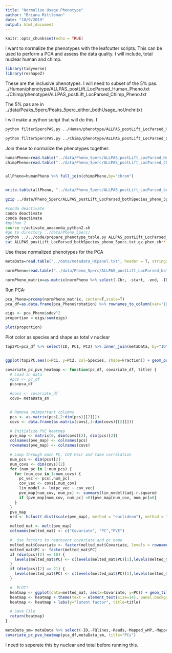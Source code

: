 ```yaml
---
title: "Normalize Usage Phenotype"
author: "Briana Mittleman"
date: "10/9/2019"
output: html_document
---
```


```r
knitr::opts_chunk$set(echo = TRUE)
```

I want to normalize the phenotypes with the leafcutter scripts. This can be used to perform a PCA and assess the data quality. I will include, total nuclear human and chimp.  

```r
library(tidyverse)
library(reshape2)
```

These are the inclusive phenotypes. I will need to subset of the 5% pas.  
../Human/phenotype/ALLPAS_postLift_LocParsed_Human_Pheno.txt
../Chimp/phenotype/ALLPAS_postLift_LocParsed_Chimp_Pheno.txt


The 5% pas are in ../data/Peaks_5perc/Peaks_5perc_either_bothUsage_noUnchr.txt

I will make a python script that will do this. I


```bash
python filter5percPAS.py ../Human/phenotype/ALLPAS_postLift_LocParsed_Human_Pheno.txt  ../data/Pheno_5perc/ALLPAS_postLift_LocParsed_Human_Pheno_5perc.txt

python filter5percPAS.py ../Chimp/phenotype/ALLPAS_postLift_LocParsed_Chimp_Pheno.txt  ../data/Pheno_5perc/ALLPAS_postLift_LocParsed_Chimp_Pheno_5perc.txt
```


Join these to normalize the phenotypes together:  

```r
humanPheno=read.table("../data/Pheno_5perc/ALLPAS_postLift_LocParsed_Human_Pheno_5perc.txt",stringsAsFactors = F, header = T)
chimpPheno=read.table("../data/Pheno_5perc/ALLPAS_postLift_LocParsed_Chimp_Pheno_5perc.txt",stringsAsFactors = F, header = T)


allPheno=humanPheno %>% full_join(chimpPheno,by="chrom")


write.table(allPheno, "../data/Pheno_5perc/ALLPAS_postLift_LocParsed_bothSpecies_pheno_5perc.txt", col.names = T, row.names = F, quote = F)
```










```bash
gzip ../data/Pheno_5perc/ALLPAS_postLift_LocParsed_bothSpecies_pheno_5perc.txt

#conda deactivate 
conda deactivate 
conda deactivate 
#python 2
source ~/activate_anaconda_python2.sh 
#go to directory ../data/Pheno_5perc/
python ../../code/prepare_phenotype_table.py ALLPAS_postLift_LocParsed_bothSpecies_pheno_5perc.txt.gz
cat ALLPAS_postLift_LocParsed_bothSpecies_pheno_5perc.txt.gz.phen_chr* > ALLPAS_postLift_LocParsed_bothSpecies_pheno_5perc.txt.gz.phen_AllChrom

```

Use these normalized phenotypes for the PCA 

```r
metaData=read.table("../data/metadata_HCpanel.txt", header = T, stringsAsFactors = F)
```


```r
normPheno=read.table("../data/Pheno_5perc/ALLPAS_postLift_LocParsed_bothSpecies_pheno_5perc.txt.gz.phen_AllChrom", col.names = c('Chr',	'start',	'end',	'ID',	'18498_N',	'18498_T',	'18499_N',	'18499_T',	'18502_N',	'18502_T',	'18504_N',	'18504_T',	'18510_N',	'18510_T',	'18523_N',	'18523_T',	'18358_N',	'18358_T',	'3622_N',	'3622_T',	'3659_N',	'3659_T',	'4973_N',	'4973_T',	'pt30_N',	'pt30_T',	'pt91_N',	'pt91_T'))

normPheno_matrix=as.matrix(normPheno %>% select(-Chr, -start, -end, -ID))
```
Run PCA:  

```r
pca_Pheno=prcomp(normPheno_matrix, center=T,scale=T)
pca_df=as.data.frame(pca_Pheno$rotation) %>% rownames_to_column(var="ID")

```

```r
eigs <- pca_Pheno$sdev^2
proportion = eigs/sum(eigs)

plot(proportion)
```


Plot color as species and shape as total v nuclear 

```r
top2PC=pca_df %>% select(ID, PC1, PC2) %>% inner_join(metaData, by="ID")


ggplot(top2PC,aes(x=PC1, y=PC2, col=Species, shape=Fraction)) + geom_point(size=3)
```
```r
covariate_pc_pve_heatmap <- function(pc_df, covariate_df, title) {
  # Load in data
  #pcs <- pc_df
  pcs=pca_df
  
  #covs <- covariate_df
  covs= metaData_sm


  # Remove unimportant columns
  pcs <- as.matrix(pcs[,2:dim(pcs)[[2]]])
  covs <- data.frame(as.matrix(covs[,1:dim(covs)[[2]]]))

  # Initialize PVE heatmap
  pve_map <- matrix(0, dim(covs)[2], dim(pcs)[2])
  colnames(pve_map) <- colnames(pcs)
  rownames(pve_map) <- colnames(covs)

  # Loop through each PC, COV Pair and take correlation
  num_pcs <- dim(pcs)[2]
  num_covs <- dim(covs)[2]
  for (num_pc in 1:num_pcs) {
    for (num_cov in 1:num_covs) {
      pc_vec <- pcs[,num_pc]
      cov_vec <- covs[,num_cov]
      lin_model <- lm(pc_vec ~ cov_vec)
      pve_map[num_cov, num_pc] <- summary(lin_model)$adj.r.squared
      if (pve_map[num_cov, num_pc] <0){pve_map[num_cov, num_pc]=0}
    }
  }
  pve_map
  ord <- hclust( dist(scale(pve_map), method = "euclidean"), method = "ward.D" )$order

  melted_mat <- melt(pve_map)
  colnames(melted_mat) <- c("Covariate", "PC","PVE")

  #  Use factors to represent covariate and pc name
  melted_mat$Covariate <- factor(melted_mat$Covariate, levels = rownames(pve_map)[ord])
  melted_mat$PC <- factor(melted_mat$PC)
  if (dim(pcs)[2] == 10) {
    levels(melted_mat$PC) <- c(levels(melted_mat$PC)[1],levels(melted_mat$PC)[3:10],levels(melted_mat$PC)[2])
  }
  if (dim(pcs)[2] == 21) {
    levels(melted_mat$PC) <- c(levels(melted_mat$PC)[1],levels(melted_mat$PC)[12],levels(melted_mat$PC)[15:21],levels(melted_mat$PC)[2:11], levels(melted_mat$PC)[13:14])
  }

  #  PLOT!
  heatmap <- ggplot(data=melted_mat, aes(x=Covariate, y=PC)) + geom_tile(aes(fill=PVE)) + scale_fill_gradient2(midpoint=-.05, guide="colorbar")
  heatmap <- heatmap + theme(text = element_text(size=14), panel.background = element_blank(), axis.text.x = element_text(angle = 90, vjust=.5))
  heatmap <- heatmap + labs(y="latent factor", title=title)

  # Save File
  return(heatmap)
}


```


```r

metaData_sm= metaData %>% select(-ID,-FQlines,-Reads,-Mapped_wMP,-Mapped_Clean,-PerMap,-PerMapClean)
covariate_pc_pve_heatmap(pca_df,metaData_sm, title="PCs")
```


I need to seperate this by nuclear and total before running this.  


